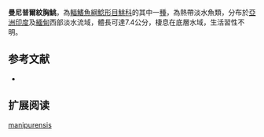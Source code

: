 {{Speciesbox
| name = 曼尼普爾紋胸鮡
| status = VU
| status_system = IUCN3.1
| image = 
| image_width = 250px
| genus = Glyptothorax
| species = manipurensis
| authority = [[Menon|Menon]], 1955
| synonyms = 
}}
'''曼尼普爾紋胸鮡'''，為[[輻鰭魚綱|輻鰭魚綱]][[鯰形目|鯰形目]][[鮡科|鮡科]]的其中一[[種|種]]，為熱帶淡水魚類，分布於[[亞洲|亞洲]][[印度|印度]]及[[緬甸|緬甸]]西部淡水流域，體長可達7.4公分，棲息在底層水域，生活習性不明。

==参考文献==
*{{FishBase_species|genus=Glyptothorax|species=manipurensis|year=2015|month=3}}

== 扩展阅读 ==
{{refbegin}}
{{wikispecies-inline|Glyptothorax manipurensis|曼尼普爾紋胸鮡}}
{{refend}}
{{Taxonbar|from=Q8964397}}

[[Category:纹胸鮡属|manipurensis]]